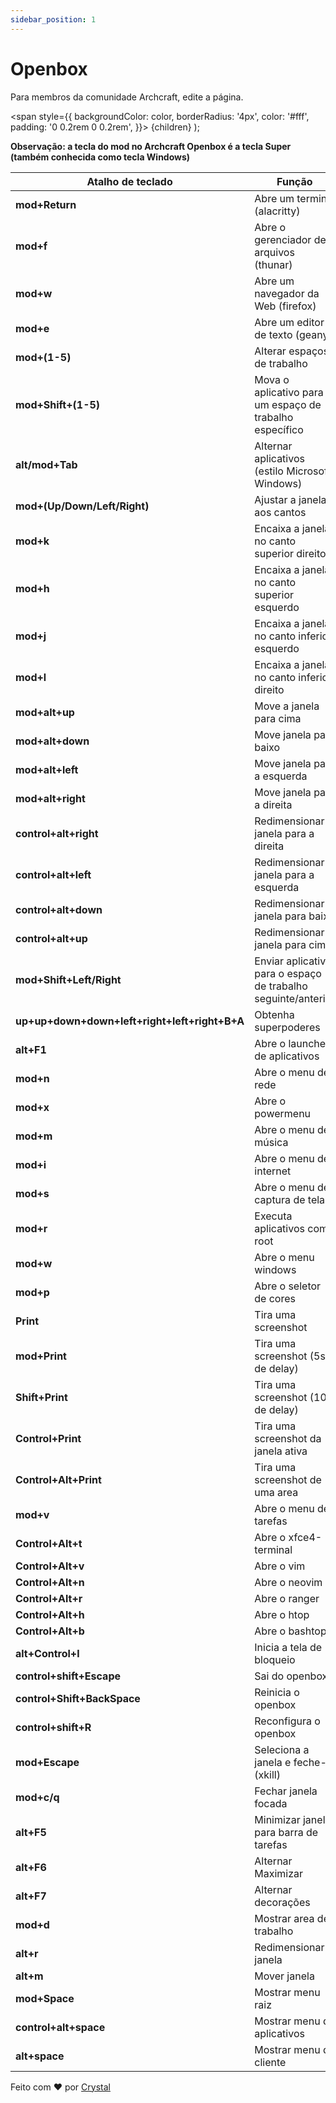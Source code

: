 ```yaml
---
sidebar_position: 1
---
```


# Openbox

Para membros da comunidade Archcraft, edite a página.

<!-- Tabs -->

<!-- Badges -->
  <span
    style={{
      backgroundColor: color,
      borderRadius: '4px',
      color: '#fff',
      padding: '0 0.2rem 0 0.2rem',
    }}>
    {children}
  </span>
);

<!-- Add your stuff after this -->

**Observação: a tecla do mod no Archcraft Openbox é a tecla Super (também conhecida como tecla Windows)**

|Atalho de teclado|Função|
|--|--|
|**mod+Return**| Abre um terminal (alacritty) |
|**mod+f**| Abre o gerenciador de arquivos (thunar) |
|**mod+w**| Abre um navegador da Web (firefox) |
|**mod+e**| Abre um editor de texto (geany) |
|**mod+(1-5)**| Alterar espaços de trabalho |
|**mod+Shift+(1-5)**| Mova o aplicativo para um espaço de trabalho específico |
|**alt/mod+Tab**| Alternar aplicativos (estilo Microsoft Windows) |
|**mod+(Up/Down/Left/Right)**| Ajustar a janela aos cantos |
|**mod+k**| Encaixa a janela no canto superior direito |
|**mod+h**| Encaixa a janela no canto superior esquerdo |
|**mod+j**| Encaixa a janela no canto inferior esquerdo |
|**mod+l**| Encaixa a janela no canto inferior direito |
|**mod+alt+up**| Move a janela para cima |
|**mod+alt+down**| Move janela para baixo |
|**mod+alt+left**| Move janela para a esquerda |
|**mod+alt+right**| Move janela para a direita |
|**control+alt+right**| Redimensionar janela para a direita |
|**control+alt+left**| Redimensionar janela para a esquerda |
|**control+alt+down**| Redimensionar janela para baixo |
|**control+alt+up**| Redimensionar janela para cima |
|**mod+Shift+Left/Right**| Enviar aplicativo para o espaço de trabalho seguinte/anterior |
|**up+up+down+down+left+right+left+right+B+A**| Obtenha superpoderes |
|**alt+F1** | Abre o launcher de aplicativos |
|**mod+n** | Abre o menu de rede |
|**mod+x** | Abre o powermenu |
|**mod+m** | Abre o menu de música |
|**mod+i** | Abre o menu de internet |
|**mod+s** | Abre o menu de captura de tela |
|**mod+r** | Executa aplicativos como root |
|**mod+w** | Abre o menu windows |
|**mod+p**| Abre o seletor de cores |
|**Print** | Tira uma  screenshot |
|**mod+Print** | Tira uma  screenshot (5s de delay) |
|**Shift+Print** | Tira uma  screenshot (10s de delay)|
|**Control+Print** | Tira uma  screenshot da janela ativa |
|**Control+Alt+Print** | Tira uma  screenshot de uma area |
|**mod+v**| Abre o menu de tarefas |
|**Control+Alt+t**| Abre o xfce4-terminal |
|**Control+Alt+v**| Abre o vim |
|**Control+Alt+n**| Abre o neovim |
|**Control+Alt+r**| Abre o ranger |
|**Control+Alt+h**| Abre o htop |
|**Control+Alt+b**| Abre o bashtop |
|**alt+Control+l** | Inicia a tela de bloqueio |
|**control+shift+Escape**| Sai do openbox |
|**control+Shift+BackSpace**| Reinicia o openbox |
|**control+shift+R**| Reconfigura o openbox |
|**mod+Escape**| Seleciona a janela e feche-a (xkill) |
|**mod+c/q**| Fechar janela focada |
|**alt+F5**| Minimizar janela para barra de tarefas |
|**alt+F6**| Alternar Maximizar |
|**alt+F7**| Alternar decorações |
|**mod+d**| Mostrar area de trabalho |
|**alt+r**| Redimensionar janela |
|**alt+m**| Mover janela |
|**mod+Space**| Mostrar menu raiz |
|**control+alt+space**| Mostrar menu de aplicativos |
|**alt+space**| Mostrar menu do cliente |

Feito com ❤️ por [Crystal](https://github.com/crystal-trd) 
